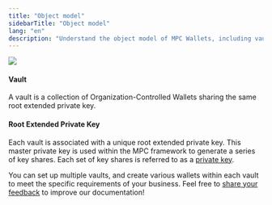 ```yaml
---
title: "Object model"
sidebarTitle: "Object model"
lang: "en"
description: "Understand the object model of MPC Wallets, including vaults and root extended private keys."
---
```

<img src="/en/images/mpc-wallet/OCW.svg"/>

#### Vault
A vault is a collection of Organization-Controlled Wallets sharing the same root extended private key.

#### Root Extended Private Key
Each vault is associated with a unique root extended private key. This master private key is used within the MPC framework to generate a series of key shares. Each set of key shares is referred to as a [private key](/en/portal/mpc-wallets/ocw/holder-group-overview).

You can set up multiple vaults, and create various wallets within each vault to meet the specific requirements of your business.
<Tip>Feel free to [share your feedback](https://forms.zohopublic.com/cobo/form/DocumentFeedbackForm/formperma/QvLOhxJv1_JMsJ-1dleZ8Itb_7rzN-LtgvsDdxosoVI?referrername=manuals) to improve our documentation!</Tip>